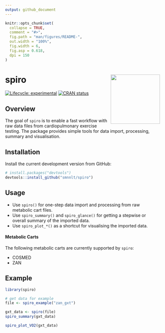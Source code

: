 ```yaml
---
output: github_document
---
```


<!-- README.md is generated from README.Rmd. Please edit that file -->

```r
knitr::opts_chunk$set(
  collapse = TRUE,
  comment = "#>",
  fig.path = "man/figures/README-",
  out.width = "100%",
  fig.width = 6,
  fig.asp = 0.618,
  dpi = 150
)
```

# spiro <img src="man/figures/spiro_logo.png" align="right" width = "160" />   

<!-- badges: start -->
[![Lifecycle: experimental](https://img.shields.io/badge/lifecycle-experimental-orange.svg)](https://lifecycle.r-lib.org/articles/stages.html#experimental)
[![CRAN status](https://www.r-pkg.org/badges/version/spiro)](https://CRAN.R-project.org/package=spiro)
<!-- badges: end -->

## Overview

The goal of `spiro` is to enable a fast workflow with raw data files from cardiopulmonary exercise testing. The package provides simple tools for data
import, processing, summary and visualisation.

## Installation

Install the current development version from GitHub:

``` r
# install.packages("devtools")
devtools::install_github("smnnlt/spiro")
```

## Usage

* Use `spiro()` for one-step data import and processing from raw metabolic cart
  files. 
* Use `spiro_summary()` and `spiro_glance()` for getting a stepwise or
  overall summary of the imported data. 
* Use `spiro_plot_*()` as a shortcut for visualising the imported data.
  
#### Metabolic Carts

The following metabolic carts are currently supported by `spiro`:

* COSMED
* ZAN

## Example

```r
library(spiro)

# get data for example
file <- spiro_example("zan_gxt")

gxt_data <- spiro(file)
spiro_summary(gxt_data)

spiro_plot_VO2(gxt_data)
```
